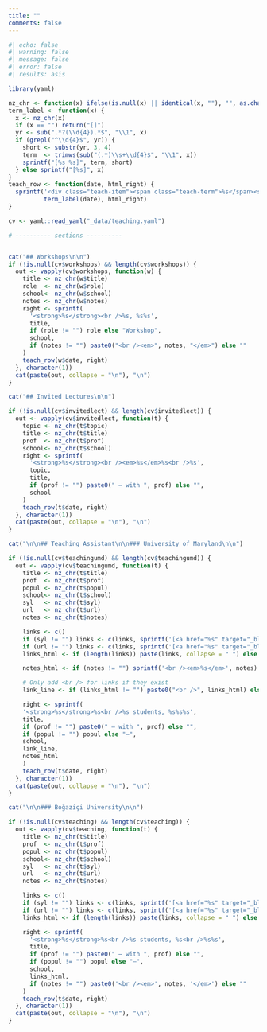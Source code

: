 ```yaml
---
title: ""
comments: false
---
```


```r
#| echo: false
#| warning: false
#| message: false
#| error: false
#| results: asis

library(yaml)

nz_chr <- function(x) ifelse(is.null(x) || identical(x, ""), "", as.character(x))
term_label <- function(x) {
  x <- nz_chr(x)
  if (x == "") return("[]")
  yr <- sub(".*?(\\d{4}).*$", "\\1", x)
  if (grepl("^\\d{4}$", yr)) {
    short <- substr(yr, 3, 4)
    term  <- trimws(sub("(.*)\\s+\\d{4}$", "\\1", x))
    sprintf("[%s %s]", term, short)
  } else sprintf("[%s]", x)
}
teach_row <- function(date, html_right) {
  sprintf('<div class="teach-item"><span class="teach-term">%s</span><span class="teach-text">%s</span></div>',
          term_label(date), html_right)
}

cv <- yaml::read_yaml("_data/teaching.yaml")

# ---------- sections ----------


cat("## Workshops\n\n")
if (!is.null(cv$workshops) && length(cv$workshops)) {
  out <- vapply(cv$workshops, function(w) {
    title <- nz_chr(w$title)
    role  <- nz_chr(w$role)
    school<- nz_chr(w$school)
    notes <- nz_chr(w$notes)
    right <- sprintf(
      '<strong>%s</strong><br />%s, %s%s',
      title,
      if (role != "") role else "Workshop",
      school,
      if (notes != "") paste0("<br /><em>", notes, "</em>") else ""
    )
    teach_row(w$date, right)
  }, character(1))
  cat(paste(out, collapse = "\n"), "\n")
}

cat("## Invited Lectures\n\n")

if (!is.null(cv$invitedlect) && length(cv$invitedlect)) {
  out <- vapply(cv$invitedlect, function(t) {
    topic <- nz_chr(t$topic)
    title <- nz_chr(t$title)
    prof  <- nz_chr(t$prof)
    school<- nz_chr(t$school)
    right <- sprintf(
      '<strong>%s</strong><br /><em>%s</em>%s<br />%s',
      topic,
      title,
      if (prof != "") paste0(" — with ", prof) else "",
      school
    )
    teach_row(t$date, right)
  }, character(1))
  cat(paste(out, collapse = "\n"), "\n")
}

cat("\n\n## Teaching Assistant\n\n### University of Maryland\n\n")

if (!is.null(cv$teachingumd) && length(cv$teachingumd)) {
  out <- vapply(cv$teachingumd, function(t) {
    title <- nz_chr(t$title)
    prof  <- nz_chr(t$prof)
    popul <- nz_chr(t$popul)
    school<- nz_chr(t$school)
    syl   <- nz_chr(t$syl)
    url   <- nz_chr(t$url)
    notes <- nz_chr(t$notes)

    links <- c()
    if (syl != "") links <- c(links, sprintf('[<a href="%s" target="_blank">syllabus</a>]', syl))
    if (url != "") links <- c(links, sprintf('[<a href="%s" target="_blank">web</a>]', url))
    links_html <- if (length(links)) paste(links, collapse = " ") else ""

    notes_html <- if (notes != "") sprintf('<br /><em>%s</em>', notes) else ""

    # Only add <br /> for links if they exist
    link_line <- if (links_html != "") paste0("<br />", links_html) else ""

    right <- sprintf(
    '<strong>%s</strong>%s<br />%s students, %s%s%s',
    title,
    if (prof != "") paste0(" — with ", prof) else "",
    if (popul != "") popul else "—",
    school,
    link_line,
    notes_html
    )
    teach_row(t$date, right)
  }, character(1))
  cat(paste(out, collapse = "\n"), "\n")
}

cat("\n\n### Boğaziçi University\n\n")

if (!is.null(cv$teaching) && length(cv$teaching)) {
  out <- vapply(cv$teaching, function(t) {
    title <- nz_chr(t$title)
    prof  <- nz_chr(t$prof)
    popul <- nz_chr(t$popul)
    school<- nz_chr(t$school)
    syl   <- nz_chr(t$syl)
    url   <- nz_chr(t$url)
    notes <- nz_chr(t$notes)

    links <- c()
    if (syl != "") links <- c(links, sprintf('[<a href="%s" target="_blank">syllabus</a>]', syl))
    if (url != "") links <- c(links, sprintf('[<a href="%s" target="_blank">web</a>]', url))
    links_html <- if (length(links)) paste(links, collapse = " ") else ""

    right <- sprintf(
      '<strong>%s</strong>%s<br />%s students, %s<br />%s%s',
      title,
      if (prof != "") paste0(" — with ", prof) else "",
      if (popul != "") popul else "—",
      school,
      links_html,
      if (notes != "") paste0('<br /><em>', notes, '</em>') else ""
    )
    teach_row(t$date, right)
  }, character(1))
  cat(paste(out, collapse = "\n"), "\n")
}

```